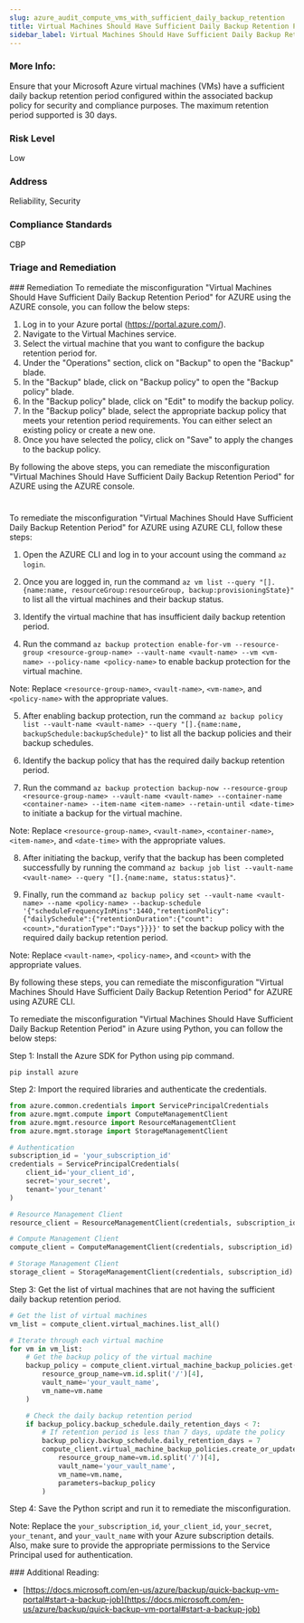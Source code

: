 ```yaml
---
slug: azure_audit_compute_vms_with_sufficient_daily_backup_retention
title: Virtual Machines Should Have Sufficient Daily Backup Retention Period
sidebar_label: Virtual Machines Should Have Sufficient Daily Backup Retention Period
---
```


### More Info:

Ensure that your Microsoft Azure virtual machines (VMs) have a sufficient daily backup retention period configured within the associated backup policy for security and compliance purposes. The maximum retention period supported is 30 days.

### Risk Level

Low

### Address

Reliability, Security

### Compliance Standards

CBP


### Triage and Remediation
<Tabs>
<Tab title='Remediation'>
### Remediation

<AccordionGroup>
<Accordion title='Using Console' defaultOpen='true'>
To remediate the misconfiguration "Virtual Machines Should Have Sufficient Daily Backup Retention Period" for AZURE using the AZURE console, you can follow the below steps:

1. Log in to your Azure portal (https://portal.azure.com/).
2. Navigate to the Virtual Machines service.
3. Select the virtual machine that you want to configure the backup retention period for.
4. Under the "Operations" section, click on "Backup" to open the "Backup" blade.
5. In the "Backup" blade, click on "Backup policy" to open the "Backup policy" blade.
6. In the "Backup policy" blade, click on "Edit" to modify the backup policy.
7. In the "Backup policy" blade, select the appropriate backup policy that meets your retention period requirements. You can either select an existing policy or create a new one.
8. Once you have selected the policy, click on "Save" to apply the changes to the backup policy.

By following the above steps, you can remediate the misconfiguration "Virtual Machines Should Have Sufficient Daily Backup Retention Period" for AZURE using the AZURE console.

#
</Accordion>

<Accordion title='Using CLI'>
To remediate the misconfiguration "Virtual Machines Should Have Sufficient Daily Backup Retention Period" for AZURE using AZURE CLI, follow these steps:

1. Open the AZURE CLI and log in to your account using the command `az login`.

2. Once you are logged in, run the command `az vm list --query "[].{name:name, resourceGroup:resourceGroup, backup:provisioningState}"` to list all the virtual machines and their backup status.

3. Identify the virtual machine that has insufficient daily backup retention period.

4. Run the command `az backup protection enable-for-vm --resource-group <resource-group-name> --vault-name <vault-name> --vm <vm-name> --policy-name <policy-name>` to enable backup protection for the virtual machine.

Note: Replace `<resource-group-name>`, `<vault-name>`, `<vm-name>`, and `<policy-name>` with the appropriate values.

5. After enabling backup protection, run the command `az backup policy list --vault-name <vault-name> --query "[].{name:name, backupSchedule:backupSchedule}"` to list all the backup policies and their backup schedules.

6. Identify the backup policy that has the required daily backup retention period.

7. Run the command `az backup protection backup-now --resource-group <resource-group-name> --vault-name <vault-name> --container-name <container-name> --item-name <item-name> --retain-until <date-time>` to initiate a backup for the virtual machine.

Note: Replace `<resource-group-name>`, `<vault-name>`, `<container-name>`, `<item-name>`, and `<date-time>` with the appropriate values.

8. After initiating the backup, verify that the backup has been completed successfully by running the command `az backup job list --vault-name <vault-name> --query "[].{name:name, status:status}"`.

9. Finally, run the command `az backup policy set --vault-name <vault-name> --name <policy-name> --backup-schedule '{"scheduleFrequencyInMins":1440,"retentionPolicy":{"dailySchedule":{"retentionDuration":{"count":<count>,"durationType":"Days"}}}}'` to set the backup policy with the required daily backup retention period.

Note: Replace `<vault-name>`, `<policy-name>`, and `<count>` with the appropriate values.

By following these steps, you can remediate the misconfiguration "Virtual Machines Should Have Sufficient Daily Backup Retention Period" for AZURE using AZURE CLI.
</Accordion>

<Accordion title='Using Python'>
To remediate the misconfiguration "Virtual Machines Should Have Sufficient Daily Backup Retention Period" in Azure using Python, you can follow the below steps:

Step 1: Install the Azure SDK for Python using pip command.

```
pip install azure
```

Step 2: Import the required libraries and authenticate the credentials.

```python
from azure.common.credentials import ServicePrincipalCredentials
from azure.mgmt.compute import ComputeManagementClient
from azure.mgmt.resource import ResourceManagementClient
from azure.mgmt.storage import StorageManagementClient

# Authentication
subscription_id = 'your_subscription_id'
credentials = ServicePrincipalCredentials(
    client_id='your_client_id',
    secret='your_secret',
    tenant='your_tenant'
)

# Resource Management Client
resource_client = ResourceManagementClient(credentials, subscription_id)

# Compute Management Client
compute_client = ComputeManagementClient(credentials, subscription_id)

# Storage Management Client
storage_client = StorageManagementClient(credentials, subscription_id)
```

Step 3: Get the list of virtual machines that are not having the sufficient daily backup retention period.

```python
# Get the list of virtual machines
vm_list = compute_client.virtual_machines.list_all()

# Iterate through each virtual machine
for vm in vm_list:
    # Get the backup policy of the virtual machine
    backup_policy = compute_client.virtual_machine_backup_policies.get(
        resource_group_name=vm.id.split('/')[4],
        vault_name='your_vault_name',
        vm_name=vm.name
    )

    # Check the daily backup retention period
    if backup_policy.backup_schedule.daily_retention_days < 7:
        # If retention period is less than 7 days, update the policy
        backup_policy.backup_schedule.daily_retention_days = 7
        compute_client.virtual_machine_backup_policies.create_or_update(
            resource_group_name=vm.id.split('/')[4],
            vault_name='your_vault_name',
            vm_name=vm.name,
            parameters=backup_policy
        )
```

Step 4: Save the Python script and run it to remediate the misconfiguration.

Note: Replace the `your_subscription_id`, `your_client_id`, `your_secret`, `your_tenant`, and `your_vault_name` with your Azure subscription details. Also, make sure to provide the appropriate permissions to the Service Principal used for authentication.
</Accordion>

</AccordionGroup>
</Tab>
</Tabs>
### Additional Reading:

- [https://docs.microsoft.com/en-us/azure/backup/quick-backup-vm-portal#start-a-backup-job](https://docs.microsoft.com/en-us/azure/backup/quick-backup-vm-portal#start-a-backup-job) 

